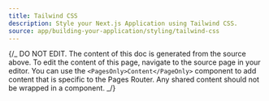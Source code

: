 ```yaml
---
title: Tailwind CSS
description: Style your Next.js Application using Tailwind CSS.
source: app/building-your-application/styling/tailwind-css
---
```


{/_ DO NOT EDIT. The content of this doc is generated from the source above. To edit the content of this page, navigate to the source page in your editor. You can use the `<PagesOnly>Content</PageOnly>` component to add content that is specific to the Pages Router. Any shared content should not be wrapped in a component. _/}
